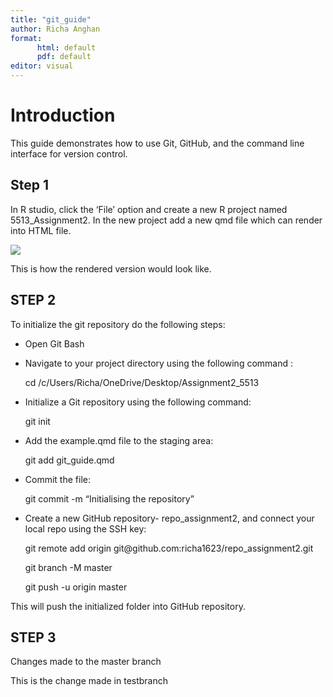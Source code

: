 ```yaml
---
title: "git_guide"
author: Richa Anghan
format: 
      html: default
      pdf: default
editor: visual
---
```


# Introduction

This guide demonstrates how to use Git, GitHub, and the command line interface for version control.

## Step 1

In R studio, click the 'File' option and create a new R project named 5513_Assignment2. In the new project add a new qmd file which can render into HTML file.

![](images/Screenshot%202025-05-14%20202259.png)

This is how the rendered version would look like.

## STEP 2

To initialize the git repository do the following steps:

-   Open Git Bash

-   Navigate to your project directory using the following command :

    cd /c/Users/Richa/OneDrive/Desktop/Assignment2_5513

-   Initialize a Git repository using the following command:

    git init

-   Add the example.qmd file to the staging area:

    git add git_guide.qmd

-   Commit the file:

    git commit -m "Initialising the repository"

-   Create a new GitHub repository- repo_assignment2, and connect your local repo using the SSH key:

    git remote add origin git\@github.com:richa1623/repo_assignment2.git

    git branch -M master

    git push -u origin master

This will push the initialized folder into GitHub repository.

##  STEP 3

Changes made to the master branch

This is the change made in testbranch






















